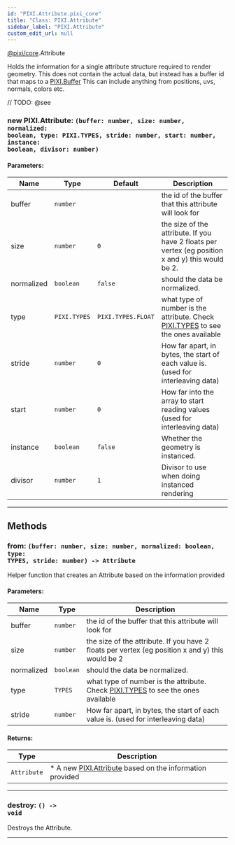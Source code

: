 ```yaml
---
id: "PIXI.Attribute.pixi_core"
title: "Class: PIXI.Attribute"
sidebar_label: "PIXI.Attribute"
custom_edit_url: null
---
```


[@pixi/core](../modules/pixi_core).Attribute

Holds the information for a single attribute structure required to render geometry.
This does not contain the actual data, but instead has a buffer id that maps to a [PIXI.Buffer](../classes/PIXI.Buffer.pixi_core) This can include anything from positions, uvs, normals, colors etc.



// TODO: @see

        

<article>

### new PIXI.Attribute: <span><code>(buffer&#58; number, size&#58; number, normalized&#58; boolean, type&#58; PIXI.TYPES, stride&#58; number, start&#58; number, instance&#58; boolean, divisor&#58; number) </code></span>

#### Parameters:
| Name       | Type                    | Default                       | Description                                                                                                            |
| ---------- | ----------------------- | ----------------------------- | ---------------------------------------------------------------------------------------------------------------------- |
| buffer     | <code>number</code>     | <code></code>                 | the id of the buffer that this attribute will look for                                                                 |
| size       | <code>number</code>     | <code>0</code>                | the size of the attribute. If you have 2 floats per vertex (eg position x and y) this would be 2.                      |
| normalized | <code>boolean</code>    | <code>false</code>            | should the data be normalized.                                                                                         |
| type       | <code>PIXI.TYPES</code> | <code>PIXI.TYPES.FLOAT</code> | what type of number is the attribute. Check [PIXI.TYPES](../enums/PIXI.TYPES.pixi_constants) to see the ones available |
| stride     | <code>number</code>     | <code>0</code>                | How far apart, in bytes, the start of each value is. (used for interleaving data)                                      |
| start      | <code>number</code>     | <code>0</code>                | How far into the array to start reading values (used for interleaving data)                                            |
| instance   | <code>boolean</code>    | <code>false</code>            | Whether the geometry is instanced.                                                                                     |
| divisor    | <code>number</code>     | <code>1</code>                | Divisor to use when doing instanced rendering                                                                          |

</article>

---------------------------------------






## Methods
<article>

### from: <span><code>(buffer&#58; number, size&#58; number, normalized&#58; boolean, type&#58; TYPES, stride&#58; number) -&#62; Attribute</code></span>
Helper function that creates an Attribute based on the information provided

#### Parameters:
| Name       | Type                 | Description                                                                                                            |
| ---------- | -------------------- | ---------------------------------------------------------------------------------------------------------------------- |
| buffer     | <code>number</code>  | the id of the buffer that this attribute will look for                                                                 |
| size       | <code>number</code>  | the size of the attribute. If you have 2 floats per vertex (eg position x and y) this would be 2                       |
| normalized | <code>boolean</code> | should the data be normalized.                                                                                         |
| type       | <code>TYPES</code>   | what type of number is the attribute. Check [PIXI.TYPES](../enums/PIXI.TYPES.pixi_constants) to see the ones available |
| stride     | <code>number</code>  | How far apart, in bytes, the start of each value is. (used for interleaving data)                                      |
#### Returns:
| Type                   | Description                                                                                     |
| ---------------------- | ----------------------------------------------------------------------------------------------- |
| <code>Attribute</code> | * A new [PIXI.Attribute](../classes/PIXI.Attribute.pixi_core) based on the information provided |
</article>


---------------------------------------

<article>

### destroy: <span><code>() -&#62; void</code></span>
Destroys the Attribute.

</article>


---------------------------------------


    